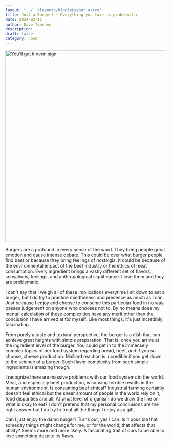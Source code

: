 ```yaml
---
layout: "../../layouts/RippleLayout.astro"
title: Just a Burger? ~ Everything you love is problematic
date: 2024-02-11
author: Dave Tierney
description:
draft: false
category: Food
---
```



<Image src={burgers} alt="You'll get it neon sign" height="600" width="1200" />

Burgers are a profound in every sense of the word. They bring people great emotion and cause intense debate. This could be over what burger people find best or because they bring feelings of nostalgia. It could be because of the environmental impact of the beef industry or the ethics of meat consumption. Every ingredient brings a vastly different set of flavors, sensations, feelings, and anthropological significance. I love them and they are problematic.

I can't say that I weigh all of these implications everytime I sit down to eat a burger, but I do try to practice mindfulness and presence as much as I can. Just because I enjoy and choose to consume this particular food in no way passes judgement on anyone who chooses not to. By no means does my mental calculation of these complexities have any merit other than the conclusion I have arrived at for myself. Like most things, it's just incredibly fascinating.

From purely a taste and textural perspective, the burger is a dish that can achieve great heights with simple preparation. That is, once you arrive at the ingredient level of the burger. You could get in to the immensely complex topics of our food system regarding bread, beef, and if you so choose, cheese production. Maillard reaction is incredible if you get down to the science of a burger. Such flavor complexity from such simple ingredients is amazing though.

I recognize there are massive problems with our food systems in the world. Meat, and especially beef production, is causing terrible results in the human environment. Is consuming beef ethical? Industrial farming certainly doesn't feel ethical but the sheer amount of people in the world rely on it, food disparities and all. At what level of organism do we draw the line on what is okay to eat? I don't pretend that my personal conclusions are the right answer but I do try to treat all the things I enjoy as a gift.

Can I just enjoy the damn burger? Turns out, yes I can. Is it possible that someday things might change for me, or for the world, that affects that ability? Seems more and more likely. A fascinating trait of ours to be able to love something despite its flaws.
